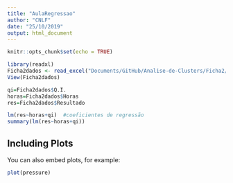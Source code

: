 ```yaml
---
title: "AulaRegressao"
author: "CNLF"
date: "25/10/2019"
output: html_document
---
```


```r
knitr::opts_chunk$set(echo = TRUE)
```




```r

library(readxl)
Ficha2dados <- read_excel("Documents/GitHub/Analise-de-Clusters/Ficha2/Ficha2dados.xlsx", sheet = "4")
View(Ficha2dados)

qi=Ficha2dados$Q.I.
horas=Ficha2dados$Horas
res=Ficha2dados$Resultado

lm(res~horas+qi)  #coeficientes de regressão
summary(lm(res~horas+qi))


```

## Including Plots

You can also embed plots, for example:

```r
plot(pressure)
```

